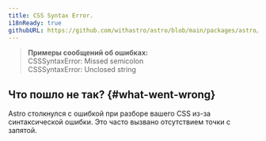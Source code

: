 ```yaml
---
title: CSS Syntax Error.
i18nReady: true
githubURL: https://github.com/withastro/astro/blob/main/packages/astro/src/core/errors/errors-data.ts
---
```


> **Примеры сообщений об ошибках:**<br/>
CSSSyntaxError: Missed semicolon<br/>
CSSSyntaxError: Unclosed string<br/>

## Что пошло не так? \{#what-went-wrong\}

Astro столкнулся с ошибкой при разборе вашего CSS из-за синтаксической ошибки. Это часто вызвано отсутствием точки с запятой.
